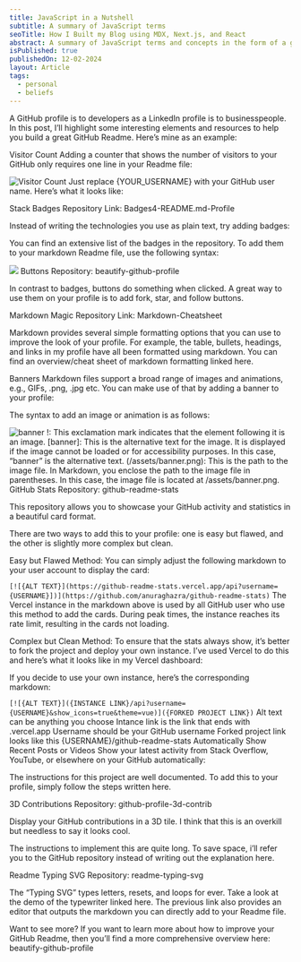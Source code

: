 ```yaml
---
title: JavaScript in a Nutshell
subtitle: A summary of JavaScript terms
seoTitle: How I Built my Blog using MDX, Next.js, and React
abstract: A summary of JavaScript terms and concepts in the form of a glossery.
isPublished: true
publishedOn: 12-02-2024
layout: Article
tags:
  - personal
  - beliefs
---
```


A GitHub profile is to developers as a LinkedIn profile is to businesspeople. In this post, I’ll highlight some interesting elements and resources to help you build a great GitHub Readme. Here’s mine as an example:


Visitor Count
Adding a counter that shows the number of visitors to your GitHub only requires one line in your Readme file:

![Visitor Count](https://profile-counter.glitch.me/{YOUR_USERNAME}/count.svg)
Just replace {YOUR_USERNAME} with your GitHub user name. Here’s what it looks like:


Stack Badges
Repository Link: Badges4-README.md-Profile

Instead of writing the technologies you use as plain text, try adding badges:


You can find an extensive list of the badges in the repository. To add them to your markdown Readme file, use the following syntax:

![](https://img.shields.io/badge/Python-FFD43B?style=for-the-badge&logo=python&logoColor=blue)
Buttons
Repository: beautify-github-profile

In contrast to badges, buttons do something when clicked. A great way to use them on your profile is to add fork, star, and follow buttons.


Markdown Magic
Repository Link: Markdown-Cheatsheet

Markdown provides several simple formatting options that you can use to improve the look of your profile. For example, the table, bullets, headings, and links in my profile have all been formatted using markdown. You can find an overview/cheat sheet of markdown formatting linked here.

Banners
Markdown files support a broad range of images and animations, e.g., GIFs, .png, .jpg etc. You can make use of that by adding a banner to your profile:


The syntax to add an image or animation is as follows:

![banner](/assets/banner.png)
!: This exclamation mark indicates that the element following it is an image.
[banner]: This is the alternative text for the image. It is displayed if the image cannot be loaded or for accessibility purposes. In this case, “banner” is the alternative text.
(/assets/banner.png): This is the path to the image file. In Markdown, you enclose the path to the image file in parentheses. In this case, the image file is located at /assets/banner.png.
GitHub Stats
Repository: github-readme-stats

This repository allows you to showcase your GitHub activity and statistics in a beautiful card format.


There are two ways to add this to your profile: one is easy but flawed, and the other is slightly more complex but clean.

Easy but Flawed Method: You can simply adjust the following markdown to your user account to display the card:

`[![{ALT TEXT}](https://github-readme-stats.vercel.app/api?username={USERNAME}])](https://github.com/anuraghazra/github-readme-stats)`
The Vercel instance in the markdown above is used by all GitHub user who use this method to add the cards. During peak times, the instance reaches its rate limit, resulting in the cards not loading.

Complex but Clean Method: To ensure that the stats always show, it’s better to fork the project and deploy your own instance. I’ve used Vercel to do this and here’s what it looks like in my Vercel dashboard:


If you decide to use your own instance, here’s the corresponding markdown:

`[![{ALT TEXT}]({INSTANCE LINK}/api?username={USERNAME}&show_icons=true&theme=vue)]({FORKED PROJECT LINK})`
Alt text can be anything you choose
Intance link is the link that ends with .vercel.app
Username should be your GitHub username
Forked project link looks like this {USERNAME}/github-readme-stats
Automatically Show Recent Posts or Videos
Show your latest activity from Stack Overflow, YouTube, or elsewhere on your GitHub automatically:


The instructions for this project are well documented. To add this to your profile, simply follow the steps written here.

3D Contributions
Repository: github-profile-3d-contrib

Display your GitHub contributions in a 3D tile. I think that this is an overkill but needless to say it looks cool.


The instructions to implement this are quite long. To save space, i’ll refer you to the GitHub repository instead of writing out the explanation here.

Readme Typing SVG
Repository: readme-typing-svg

The “Typing SVG” types letters, resets, and loops for ever. Take a look at the demo of the typewriter linked here. The previous link also provides an editor that outputs the markdown you can directly add to your Readme file.


Want to see more?
If you want to learn more about how to improve your GitHub Readme, then you’ll find a more comprehensive overview here: beautify-github-profile
